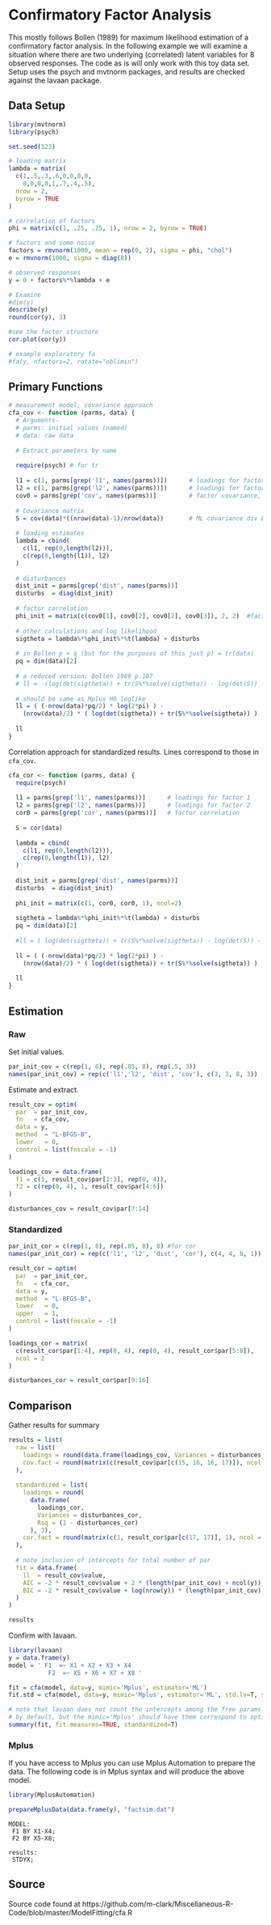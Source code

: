 # Confirmatory Factor Analysis



This mostly follows Bollen (1989) for maximum likelihood estimation of a confirmatory factor analysis. In the following example we will examine a situation where there are two underlying (correlated) latent variables for 8 observed responses.  The code as is will only  work with this toy data set.  Setup uses the <span class="pack" style = "">psych</span> and <span class="pack" style = "">mvtnorm</span> packages, and results are checked against the <span class="pack" style = "">lavaan</span> package.


## Data Setup

```r
library(mvtnorm)
library(psych)

set.seed(123)

# loading matrix
lambda = matrix(
  c(1,.5,.3,.6,0,0,0,0,
    0,0,0,0,1,.7,.4,.5),
  nrow = 2, 
  byrow = TRUE
)

# correlation of factors
phi = matrix(c(1, .25, .25, 1), nrow = 2, byrow = TRUE)  

# factors and some noise
factors = rmvnorm(1000, mean = rep(0, 2), sigma = phi, "chol")
e = rmvnorm(1000, sigma = diag(8))

# observed responses
y = 0 + factors%*%lambda + e

# Examine
#dim(y)
describe(y)
round(cor(y), 3)

#see the factor structure
cor.plot(cor(y))

# example exploratory fa
#fa(y, nfactors=2, rotate="oblimin") 
```






## Primary Functions


```r
# measurement model, covariance approach
cfa_cov <- function (parms, data) {
  # Arguments- 
  # parms: initial values (named)
  # data: raw data
  
  # Extract parameters by name
  
  require(psych) # for tr
  
  l1 = c(1, parms[grep('l1', names(parms))])      # loadings for factor 1
  l2 = c(1, parms[grep('l2', names(parms))])      # loadings for factor 2
  cov0 = parms[grep('cov', names(parms))]         # factor covariance, variances
  
  # Covariance matrix
  S = cov(data)*((nrow(data)-1)/nrow(data))       # ML covariance div by N rather than N-1, the multiplier adjusts
  
  # loading estimates
  lambda = cbind(
    c(l1, rep(0,length(l2))),
    c(rep(0,length(l1)), l2)
  )
  
  # disturbances
  dist_init = parms[grep('dist', names(parms))]    
  disturbs  = diag(dist_init)
  
  # factor correlation
  phi_init = matrix(c(cov0[1], cov0[2], cov0[2], cov0[3]), 2, 2)  #factor cov/correlation matrix
  
  # other calculations and log likelihood
  sigtheta = lambda%*%phi_init%*%t(lambda) + disturbs
  
  # in Bollen p + q (but for the purposes of this just p) = tr(data)
  pq = dim(data)[2] 
  
  # a reduced version; Bollen 1989 p.107
  # ll = -(log(det(sigtheta)) + tr(S%*%solve(sigtheta)) - log(det(S)) - pq) 
  
  # should be same as Mplus H0 loglike
  ll = ( (-nrow(data)*pq/2) * log(2*pi) ) - 
    (nrow(data)/2) * ( log(det(sigtheta)) + tr(S%*%solve(sigtheta)) )
  
  ll
}
```

Correlation approach for standardized results. Lines correspond to those in `cfa_cov`.

```r
cfa_cor <- function (parms, data) {
  require(psych)
  
  l1 = parms[grep('l1', names(parms))]      # loadings for factor 1
  l2 = parms[grep('l2', names(parms))]      # loadings for factor 2
  cor0 = parms[grep('cor', names(parms))]   # factor correlation
  
  S = cor(data)
  
  lambda = cbind(
    c(l1, rep(0,length(l2))),
    c(rep(0,length(l1)), l2)
  )
  
  dist_init = parms[grep('dist', names(parms))]
  disturbs  = diag(dist_init)
  
  phi_init = matrix(c(1, cor0, cor0, 1), ncol=2)
  
  sigtheta = lambda%*%phi_init%*%t(lambda) + disturbs
  pq = dim(data)[2]
  
  #ll = ( log(det(sigtheta)) + tr(S%*%solve(sigtheta)) - log(det(S)) - pq )
  
  ll = ( (-nrow(data)*pq/2) * log(2*pi) ) - 
    (nrow(data)/2) * ( log(det(sigtheta)) + tr(S%*%solve(sigtheta)) )
  
  ll
}
```


## Estimation

### Raw

Set initial values.

```r
par_init_cov = c(rep(1, 6), rep(.05, 8), rep(.5, 3)) 
names(par_init_cov) = rep(c('l1','l2', 'dist', 'cov'), c(3, 3, 8, 3))
```


Estimate and extract.

```r
result_cov = optim(
  par  = par_init_cov,
  fn   = cfa_cov,
  data = y,
  method  = "L-BFGS-B",
  lower   = 0,
  control = list(fnscale = -1)
) 

loadings_cov = data.frame(
  f1 = c(1, result_cov$par[1:3], rep(0, 4)),
  f2 = c(rep(0, 4), 1, result_cov$par[4:6])
)

disturbances_cov = result_cov$par[7:14]
```



### Standardized

```r
par_init_cor = c(rep(1, 8), rep(.05, 8), 0) #for cor
names(par_init_cor) = rep(c('l1', 'l2', 'dist', 'cor'), c(4, 4, 8, 1))
```

```r
result_cor = optim(
  par  = par_init_cor,
  fn   = cfa_cor,
  data = y,
  method  = "L-BFGS-B",
  lower   = 0,
  upper   = 1,
  control = list(fnscale = -1)
)

loadings_cor = matrix(
  c(result_cor$par[1:4], rep(0, 4), rep(0, 4), result_cor$par[5:8]), 
  ncol = 2
)

disturbances_cor = result_cor$par[9:16]
```


## Comparison

Gather results for summary

```r
results = list(
  raw = list(
    loadings = round(data.frame(loadings_cov, Variances = disturbances_cov), 3),
    cov.fact = round(matrix(c(result_cov$par[c(15, 16, 16, 17)]), ncol =2) , 3)
  ),
  
  standardized = list(
    loadings = round(
      data.frame(
        loadings_cor,
        Variances = disturbances_cor,
        Rsq = (1 - disturbances_cor)
      ), 3),
    cor.fact = round(matrix(c(1, result_cor$par[c(17, 17)], 1), ncol = 2), 3)
  ),
  
  # note inclusion of intercepts for total number of par
  fit = data.frame(
    ll  = result_cov$value,
    AIC = -2 * result_cov$value + 2 * (length(par_init_cov) + ncol(y)),
    BIC = -2 * result_cov$value + log(nrow(y)) * (length(par_init_cov) + ncol(y))
  )  
)

results
```


Confirm with <span class="pack" style = "">lavaan</span>.

```r
library(lavaan)
y = data.frame(y)
model = ' F1  =~ X1 + X2 + X3 + X4
           F2  =~ X5 + X6 + X7 + X8 '

fit = cfa(model, data=y, mimic='Mplus', estimator='ML')
fit.std = cfa(model, data=y, mimic='Mplus', estimator='ML', std.lv=T, std.ov=T) # for standardized

# note that lavaan does not count the intercepts among the free params for AIC/BIC 
# by default, but the mimic='Mplus' should have them correspond to optim's results
summary(fit, fit.measures=TRUE, standardized=T)   

```





### Mplus

If you have access to Mplus you can use Mplus Automation to prepare the data. The following code is in Mplus syntax and will produce the above model.

```r
library(MplusAutomation)

prepareMplusData(data.frame(y), "factsim.dat")
```

```
MODEL:
 F1 BY X1-X4;
 F2 BY X5-X8;

results:
 STDYX;
```



## Source

Source code found at
https://github.com/m-clark/Miscellaneous-R-Code/blob/master/ModelFitting/cfa.R